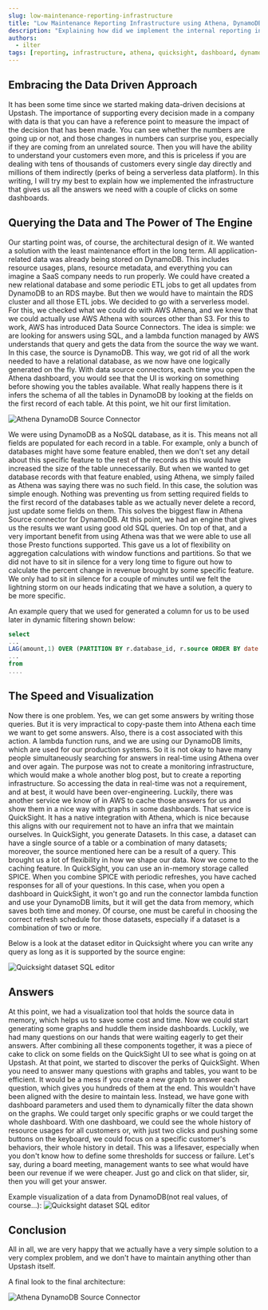 ```yaml
---
slug: low-maintenance-reporting-infrastructure
title: "Low Maintenance Reporting Infrastructure using Athena, DynamoDB and Quicksight"
description: "Explaining how did we implement the internal reporting infrastructure to be data-driven."
authors:
  - ilter
tags: [reporting, infrastructure, athena, quicksight, dashboard, dynamodb, data, driven]
---
```


## Embracing the Data Driven Approach
It has been some time since we started making data-driven decisions at Upstash. The importance of supporting every decision made in a company with data is that you can have a reference point to measure the impact of the decision that has been made. You can see whether the numbers are going up or not, and those changes in numbers can surprise you, especially if they are coming from an unrelated source. Then you will have the ability to understand your customers even more, and this is priceless if you are dealing with tens of thousands of customers every single day directly and millions of them indirectly (perks of being a serverless data platform). In this writing, I will try my best to explain how we implemented the infrastructure that gives us all the answers we need with a couple of clicks on some dashboards.

## Querying the Data and The Power of The Engine

Our starting point was, of course, the architectural design of it. We wanted a solution with the least maintenance effort in the long term. All application-related data was already being stored on DynamoDB. This includes resource usages, plans, resource metadata, and everything you can imagine a SaaS company needs to run properly. We could have created a new relational database and some periodic ETL jobs to get all updates from DynamoDB to an RDS maybe. But then we would have to maintain the RDS cluster and all those ETL jobs. We decided to go with a serverless model. For this, we checked what we could do with AWS Athena, and we knew that we could actually use AWS Athena with sources other than S3. For this to work, AWS has introduced Data Source Connectors. The idea is simple: we are looking for answers using SQL, and a lambda function managed by AWS understands that query and gets the data from the source the way we want. In this case, the source is DynamoDB. This way, we got rid of all the work needed to have a relational database, as we now have one logically generated on the fly. With data source connectors, each time you open the Athena dashboard, you would see that the UI is working on something before showing you the tables available. What really happens there is it infers the schema of all the tables in DynamoDB by looking at the fields on the first record of each table. At this point, we hit our first limitation.

![Athena DynamoDB Source Connector](/blog/low-maintenance-reporting-infrastructure/architecture-1.png)

We were using DynamoDB as a NoSQL database, as it is. This means not all fields are populated for each record in a table. For example, only a bunch of databases might have some feature enabled, then we don't set any detail about this specific feature to the rest of the records as this would have increased the size of the table unnecessarily. But when we wanted to get database records with that feature enabled, using Athena, we simply failed as Athena was saying there was no such field. In this case, the solution was simple enough. Nothing was preventing us from setting required fields to the first record of the databases table as we actually never delete a record, just update some fields on them. This solves the biggest flaw in Athena Source connector for DynamoDB. At this point, we had an engine that gives us the results we want using good old SQL queries. On top of that, and a very important benefit from using Athena was that we were able to use all those Presto functions supported. This gave us a lot of flexibility on aggregation calculations with window functions and partitions. So that we did not have to sit in silence for a very long time to figure out how to calculate the percent change in revenue brought by some specific feature. We only had to sit in silence for a couple of minutes until we felt the lightning storm on our heads indicating that we have a solution, a query to be more specific.

An example query that we used for generated a column for us to be used later in dynamic filtering shown below:
```sql
select
...
LAG(amount,1) OVER (PARTITION BY r.database_id, r.source ORDER BY date ASC) previous_amount
...
from
....
```

## The Speed and Visualization

Now there is one problem. Yes, we can get some answers by writing those queries. But it is very impractical to copy-paste them into Athena each time we want to get some answers. Also, there is a cost associated with this action. A lambda function runs, and we are using our DynamoDB limits, which are used for our production systems. So it is not okay to have many people simultaneously searching for answers in real-time using Athena over and over again. The purpose was not to create a monitoring infrastructure, which would make a whole another blog post, but to create a reporting infrastructure. So accessing the data in real-time was not a requirement, and at best, it would have been over-engineering. Luckily, there was another service we know of in AWS to cache those answers for us and show them in a nice way with graphs in some dashboards. That service is QuickSight. It has a native integration with Athena, which is nice because this aligns with our requirement not to have an infra that we maintain ourselves. In QuickSight, you generate Datasets. In this case, a dataset can have a single source of a table or a combination of many datasets; moreover, the source mentioned here can be a result of a query. This brought us a lot of flexibility in how we shape our data. Now we come to the caching feature. In QuickSight, you can use an in-memory storage called SPICE. When you combine SPICE with periodic refreshes, you have cached responses for all of your questions. In this case, when you open a dashboard in QuickSight, it won't go and run the connector lambda function and use your DynamoDB limits, but it will get the data from memory, which saves both time and money. Of course, one must be careful in choosing the correct refresh schedule for those datasets, especially if a dataset is a combination of two or more.

Below is a look at the dataset editor in Quicksight where you can write any query as long as it is supported by the source engine:

![Quicksight dataset SQL editor](/blog/low-maintenance-reporting-infrastructure/dataset-editor.png)

## Answers

At this point, we had a visualization tool that holds the source data in memory, which helps us to save some cost and time. Now we could start generating some graphs and huddle them inside dashboards. Luckily, we had many questions on our hands that were waiting eagerly to get their answers. After combining all these components together, it was a piece of cake to click on some fields on the QuickSight UI to see what is going on at Upstash. At that point, we started to discover the perks of QuickSight. When you need to answer many questions with graphs and tables, you want to be efficient. It would be a mess if you create a new graph to answer each question, which gives you hundreds of them at the end. This wouldn't have been aligned with the desire to maintain less. Instead, we have gone with dashboard parameters and used them to dynamically filter the data shown on the graphs. We could target only specific graphs or we could target the whole dashboard. With one dashboard, we could see the whole history of resource usages for all customers or, with just two clicks and pushing some buttons on the keyboard, we could focus on a specific customer's behaviors, their whole history in detail. This was a lifesaver, especially when you don't know how to define some thresholds for success or failure. Let's say, during a board meeting, management wants to see what would have been our revenue if we were cheaper. Just go and click on that slider, sir, then you will get your answer.

Example visualization of a data from DynamoDB(not real values, of course...):
![Quicksight dataset SQL editor](/blog/low-maintenance-reporting-infrastructure/sample-graph.png)

## Conclusion
All in all, we are very happy that we actually have a very simple solution to a very complex problem, and we don't have to maintain anything other than Upstash itself.

A final look to the final architecture:

![Athena DynamoDB Source Connector](/blog/low-maintenance-reporting-infrastructure/architecture-2.png)


